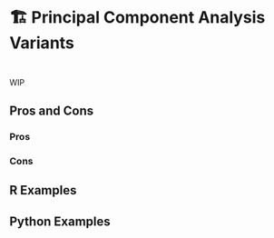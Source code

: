 # 🏗️ Principal Component Analysis Variants {#sec-too-many-pca-variants}

::: {style="visibility: hidden; height: 0px;"}
## Principal Component Analysis Variants
:::

WIP

## Pros and Cons

### Pros

### Cons

## R Examples

## Python Examples
